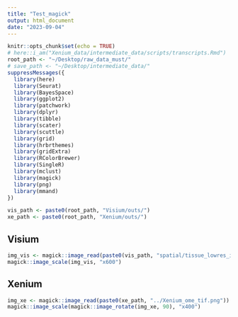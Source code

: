 ```yaml
---
title: "Test_magick"
output: html_document
date: "2023-09-04"
---
```


```r
knitr::opts_chunk$set(echo = TRUE)
# here::i_am("Xenium_data/intermediate_data/scripts/transcripts.Rmd")
root_path <- "~/Desktop/raw_data_must/"
# save_path <- "~/Desktop/intermediate_data/"
suppressMessages({
  library(here)
  library(Seurat)
  library(BayesSpace)
  library(ggplot2)
  library(patchwork)
  library(dplyr)
  library(tibble)
  library(scater)
  library(scuttle)
  library(grid)
  library(hrbrthemes)
  library(gridExtra)
  library(RColorBrewer)
  library(SingleR)
  library(mclust)
  library(magick)
  library(png)
  library(mmand)
})

vis_path <- paste0(root_path, "Visium/outs/")
xe_path <- paste0(root_path, "Xenium/outs/")
```

## Visium
```r
img_vis <- magick::image_read(paste0(vis_path, "spatial/tissue_lowres_image.png"))
magick::image_scale(img_vis, "x600")
```

## Xenium
```r
img_xe <- magick::image_read(paste0(xe_path, "../Xenium_ome_tif.png"))
magick::image_scale(magick::image_rotate(img_xe, 90), "x400")

```
